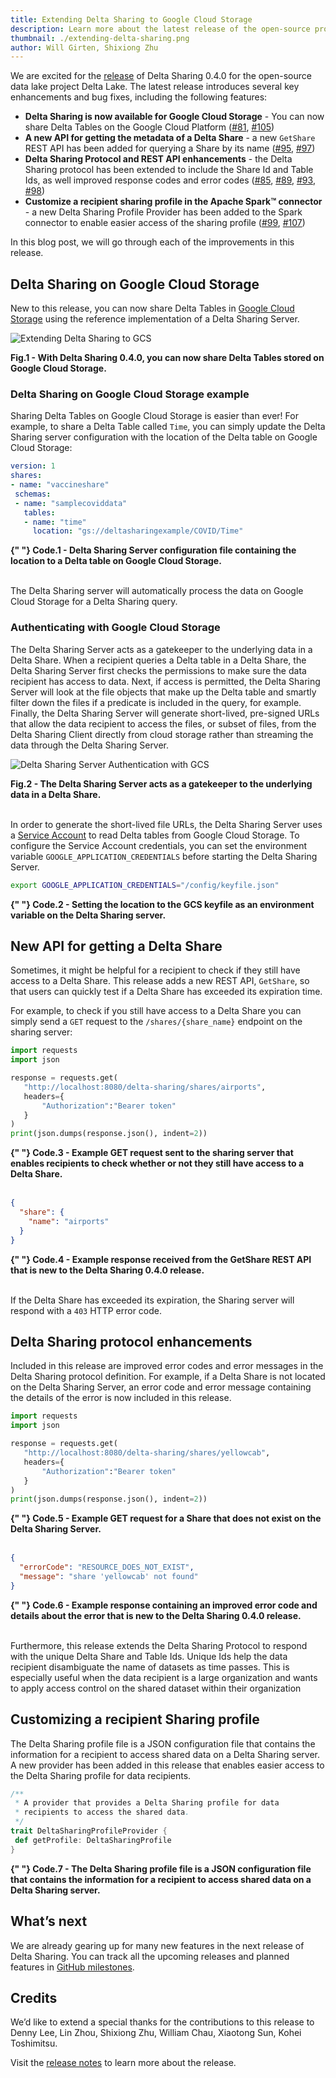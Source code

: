 ```yaml
---
title: Extending Delta Sharing to Google Cloud Storage
description: Learn more about the latest release of the open-source project Delta Sharing and how it enables sharing on Google Cloud Storage, among other enhancements.
thumbnail: ./extending-delta-sharing.png
author: Will Girten, Shixiong Zhu
---
```


We are excited for the [release](https://github.com/delta-io/delta-sharing/releases/tag/v0.4.0) of Delta Sharing 0.4.0 for the open-source data lake project Delta Lake. The latest release introduces several key enhancements and bug fixes, including the following features:

- **Delta Sharing is now available for Google Cloud Storage** - You can now share Delta Tables on the Google Cloud Platform ([#81](https://github.com/delta-io/delta-sharing/pull/81), [#105](https://github.com/delta-io/delta-sharing/pull/105))
- **A new API for getting the metadata of a Delta Share** - a new `GetShare` REST API has been added for querying a Share by its name ([#95](https://github.com/delta-io/delta-sharing/pull/95), [#97](https://github.com/delta-io/delta-sharing/pull/97))
- **Delta Sharing Protocol and REST API enhancements** - the Delta Sharing protocol has been extended to include the Share Id and Table Ids, as well improved response codes and error codes ([#85](https://github.com/delta-io/delta-sharing/pull/85), [#89](https://github.com/delta-io/delta-sharing/pull/89), [#93](https://github.com/delta-io/delta-sharing/pull/93), [#98](https://github.com/delta-io/delta-sharing/pull/98))
- **Customize a recipient sharing profile in the Apache Spark™ connector** - a new Delta Sharing Profile Provider has been added to the Spark connector to enable easier access of the sharing profile ([#99](https://github.com/delta-io/delta-sharing/pull/99), [#107](https://github.com/delta-io/delta-sharing/pull/107))

In this blog post, we will go through each of the improvements in this release.

## Delta Sharing on Google Cloud Storage

New to this release, you can now share Delta Tables in [Google Cloud Storage](https://cloud.google.com/storage) using the reference implementation of a Delta Sharing Server.

![Extending Delta Sharing to GCS](./extending-delta-sharing.png)

<b>
  Fig.1 - With Delta Sharing 0.4.0, you can now share Delta Tables stored on
  Google Cloud Storage.
</b>

### Delta Sharing on Google Cloud Storage example

Sharing Delta Tables on Google Cloud Storage is easier than ever! For example, to share a Delta Table called `Time`, you can simply update the Delta Sharing server configuration with the location of the Delta table on Google Cloud Storage:

```yaml
version: 1
shares:
- name: "vaccineshare"
 schemas:
 - name: "samplecoviddata"
   tables:
   - name: "time"
     location: "gs://deltasharingexample/COVID/Time"
```

<b>
  {" "}
  Code.1 - Delta Sharing Server configuration file containing the location to a Delta
  table on Google Cloud Storage.
</b>
<br />
<br />

The Delta Sharing server will automatically process the data on Google Cloud Storage for a Delta Sharing query.

### Authenticating with Google Cloud Storage

The Delta Sharing Server acts as a gatekeeper to the underlying data in a Delta Share. When a recipient queries a Delta table in a Delta Share, the Delta Sharing Server first checks the permissions to make sure the data recipient has access to data. Next, if access is permitted, the Delta Sharing Server will look at the file objects that make up the Delta table and smartly filter down the files if a predicate is included in the query, for example. Finally, the Delta Sharing Server will generate short-lived, pre-signed URLs that allow the data recipient to access the files, or subset of files, from the Delta Sharing Client directly from cloud storage rather than streaming the data through the Delta Sharing Server.

![Delta Sharing Server Authentication with GCS](./gcs-authentication.png)

<b>
  Fig.2 - The Delta Sharing Server acts as a gatekeeper to the underlying data
  in a Delta Share.
</b>
<br />
<br />

In order to generate the short-lived file URLs, the Delta Sharing Server uses a [Service Account](https://cloud.google.com/iam/docs/service-accounts) to read Delta tables from Google Cloud Storage. To configure the Service Account credentials, you can set the environment variable `GOOGLE_APPLICATION_CREDENTIALS` before starting the Delta Sharing Server.

```bash
export GOOGLE_APPLICATION_CREDENTIALS="/config/keyfile.json"
```

<b>
  {" "}
  Code.2 - Setting the location to the GCS keyfile as an environment variable on
  the Delta Sharing server.
</b>

## New API for getting a Delta Share

Sometimes, it might be helpful for a recipient to check if they still have access to a Delta Share. This release adds a new REST API, `GetShare`, so that users can quickly test if a Delta Share has exceeded its expiration time.

For example, to check if you still have access to a Delta Share you can simply send a `GET` request to the `/shares/{share_name}` endpoint on the sharing server:

```python
import requests
import json

response = requests.get(
   "http://localhost:8080/delta-sharing/shares/airports",
   headers={
       "Authorization":"Bearer token"
   }
)
print(json.dumps(response.json(), indent=2))
```

<b>
  {" "}
  Code.3 - Example GET request sent to the sharing server that enables recipients
  to check whether or not they still have access to a Delta Share.
</b>
<br />
<br />

```json
{
  "share": {
    "name": "airports"
  }
}
```

<b>
  {" "}
  Code.4 - Example response received from the GetShare REST API that is new to the Delta Sharing 0.4.0 release.

</b>
<br/><br/>

If the Delta Share has exceeded its expiration, the Sharing server will respond with a `403` HTTP error code.

## Delta Sharing protocol enhancements

Included in this release are improved error codes and error messages in the Delta Sharing protocol definition. For example, if a Delta Share is not located on the Delta Sharing Server, an error code and error message containing the details of the error is now included in this release.

```python
import requests
import json

response = requests.get(
   "http://localhost:8080/delta-sharing/shares/yellowcab",
   headers={
       "Authorization":"Bearer token"
   }
)
print(json.dumps(response.json(), indent=2))
```

<b>
  {" "}
  Code.5 - Example GET request for a Share that does not exist on the Delta Sharing Server.

</b>
<br/><br/>

```json
{
  "errorCode": "RESOURCE_DOES_NOT_EXIST",
  "message": "share 'yellowcab' not found"
}
```

<b>
  {" "}
  Code.6 - Example response containing an improved error code and details about the error that is new to the Delta Sharing 0.4.0 release.

</b>
<br/><br/>

Furthermore, this release extends the Delta Sharing Protocol to respond with the unique Delta Share and Table Ids. Unique Ids help the data recipient disambiguate the name of datasets as time passes. This is especially useful when the data recipient is a large organization and wants to apply access control on the shared dataset within their organization

## Customizing a recipient Sharing profile

The Delta Sharing profile file is a JSON configuration file that contains the information for a recipient to access shared data on a Delta Sharing server. A new provider has been added in this release that enables easier access to the Delta Sharing profile for data recipients.

```scala
/**
 * A provider that provides a Delta Sharing profile for data
 * recipients to access the shared data.
 */
trait DeltaSharingProfileProvider {
 def getProfile: DeltaSharingProfile
}
```

<b>
  {" "}
  Code.7 - The Delta Sharing profile file is a JSON configuration file that contains the information for a recipient to access shared data on a Delta Sharing server.

</b>

## What’s next

We are already gearing up for many new features in the next release of Delta Sharing. You can track all the upcoming releases and planned features in [GitHub milestones](https://github.com/delta-io/delta-sharing/milestones).

## Credits

We’d like to extend a special thanks for the contributions to this release to Denny Lee, Lin Zhou, Shixiong Zhu, William Chau, Xiaotong Sun, Kohei Toshimitsu.

Visit the [release notes](https://github.com/delta-io/delta-sharing/releases/tag/v0.4.0) to learn more about the release.
